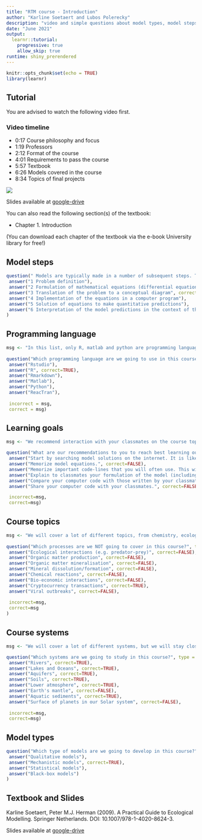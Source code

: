 ```yaml
---
title: "RTM course - Introduction"
author: "Karline Soetaert and Lubos Polerecky"
description: "video and simple questions about model types, model steps, language"
date: "June 2021"
output: 
  learnr::tutorial:
    progressive: true
    allow_skip: true
runtime: shiny_prerendered
---
```


```r
knitr::opts_chunk$set(echo = TRUE)
library(learnr)
```

## Tutorial

You are advised to watch the following video first.

### Video timeline 
* 0:17 Course philosophy and focus
* 1:19 Professors
* 2:12 Format of the course
* 4:01 Requirements to pass the course
* 5:57 Textbook
* 6:26 Models covered in the course
* 8:34 Topics of final projects

![](https://www.youtube.com/watch?v=r45xetHO8bI&list=PLx8PHcDdmF-uD1Pr07TU9SzlhlGpfrxqn&index=1)

Slides available at <a href="https://drive.google.com/drive/folders/1Bys0-xzXLCpFpWhD-HrH6jDKOyl8iJMd" target="_blank">google-drive</a>

You can also read the following section(s) of the textbook:

* Chapter 1. Introduction

(You can download each chapter of the textbook via the e-book University library for free!)

## Model steps

```r
question(" Models are typically made in a number of subsequent steps. Toggle the steps that are *not* correctly positioned:", type = "checkbox",
 answer("1 Problem definition"),
 answer("2 Formulation of mathematical equations (differential equations)", correct  =TRUE),
 answer("3 Translation of the problem to a conceptual diagram", correct  =TRUE),
 answer("4 Implementation of the equations in a computer program"),
 answer("5 Solution of equations to make quantitative predictions"),
 answer("6 Interpretation of the model predictions in the context of the original problem")
)
```

## Programming language

```r
msg <- "In this list, only R, matlab and python are programming languages, and R is the one that we will use in this course. Rmarkdown is a platform to merge an R-code with text;  Rstudio provides an integrated development environment (IDE), or an interface, that facilitates using R; ReacTran is one of the many R-packages that we will use."
  
question("Which programming language are we going to use in this course to solve our models?", type = "learnr_radio",
 answer("Rstudio"),
 answer("R", correct=TRUE),
 answer("Rmarkdown"),
 answer("Matlab"),
 answer("Python"),
 answer("ReacTran"),
 
 incorrect = msg,
 correct = msg)
```

## Learning goals

```r
msg <- "We recommend interaction with your classmates on the course topics - compare your model steps and model solutions with each other!"

question("What are our recommendations to you to reach best learning outcomes in this course?", type = "learnr_checkbox",
 answer("Start by searching model solutions on the internet. It is likely that someone had the same problem as you before, so you can see their solution and learn from it.", correct=FALSE),
 answer("Memorize model equations.", correct=FALSE),
 answer("Memorize important code-lines that you will often use. This will speed up the development of your imodels.", correct=FALSE),
 answer("Explain to classmates your formulation of the model (including the conceptual diagram, equations, computer code).", correct=TRUE),
 answer("Compare your computer code with those written by your classmates.", correct=TRUE),
 answer("Share your computer code with your classmates.", correct=FALSE),

 incorrect=msg,
 correct=msg)
```

## Course topics

```r
msg <- "We will cover a lot of different topics, from chemistry, ecology, physics, and even economy - but this does not include cryptocurrency."
  
question("Which processes are we NOT going to cover in this course?", type = "learnr_checkbox",
 answer("Ecological interactions (e.g. predator-prey)", correct=FALSE),
 answer("Organic matter production", correct=FALSE),
 answer("Organic matter mineralisation", correct=FALSE),
 answer("Mineral dissolution/formation", correct=FALSE),
 answer("Chemical reactions", correct=FALSE),
 answer("Bio-economic interactions", correct=FALSE),   
 answer("Cryptocurrency transactions", correct=TRUE),
 answer("Viral outbreaks", correct=FALSE),
 
 incorrect=msg,
 correct=msg
)
```

## Course systems

```r
msg <- "We will cover a lot of different systems, but we will stay close to the Earth's surface."

question("Which systems are we going to study in this course?", type = "learnr_checkbox",
 answer("Rivers", correct=TRUE),
 answer("Lakes and Oceans", correct=TRUE),
 answer("Aquifers", correct=TRUE),
 answer("Soils", correct=TRUE),
 answer("Lower atmosphere", correct=TRUE),
 answer("Earth's mantle", correct=FALSE),
 answer("Aquatic sediments", correct=TRUE),
 answer("Surface of planets in our Solar system", correct=FALSE),
 
 incorrect=msg,
 correct=msg)
```

## Model types

```r
question("Which type of models are we going to develop in this course?", type = "learnr_radio",
 answer("Qualitative models"),
 answer("Mechanistic models", correct=TRUE),
 answer("Statistical models"),
 answer("Black-box models")
)
```

## Textbook and Slides

Karline Soetaert, Peter M.J. Herman (2009). A Practical Guide to Ecological Modelling. Springer Netherlands. DOI: 10.1007/978-1-4020-8624-3.

Slides available at <a href="https://drive.google.com/drive/folders/1Bys0-xzXLCpFpWhD-HrH6jDKOyl8iJMd" target="_blank">google-drive</a>